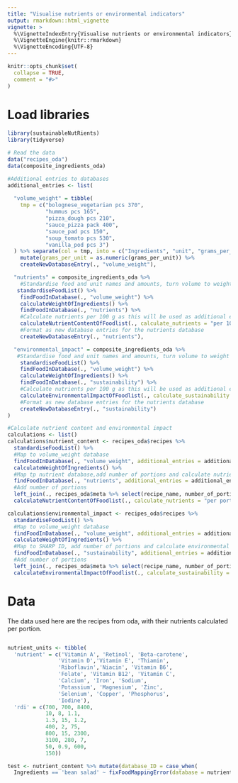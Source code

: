 ```yaml
---
title: "Visualise nutrients or environmental indicators"
output: rmarkdown::html_vignette
vignette: >
  %\VignetteIndexEntry{Visualise nutrients or environmental indicators}
  %\VignetteEngine{knitr::rmarkdown}
  %\VignetteEncoding{UTF-8}
---
```


```r
knitr::opts_chunk$set(
  collapse = TRUE,
  comment = "#>"
)
```

# Load libraries
```r
library(sustainableNutRients)
library(tidyverse)
```

```r
# Read the data
data("recipes_oda")
data(composite_ingredients_oda)

#Additional entries to databases
additional_entries <- list(
  
  "volume_weight" = tibble(
    tmp = c("bolognese_vegetarian pcs 370",
            "hummus pcs 165",
            "pizza_dough pcs 210",
            "sauce_pizza pack 400",
            "sauce_pad pcs 150",
            "soup_tomato pcs 530",
            "vanilla_pod pcs 3")
  ) %>% separate(col = tmp, into = c("Ingredients", "unit", "grams_per_unit"), sep = " ") %>%
    mutate(grams_per_unit = as.numeric(grams_per_unit)) %>%
    createNewDatabaseEntry(., "volume_weight"),

  "nutrients" = composite_ingredients_oda %>%
    #Standardise food and unit names and amounts, turn volume to weight and calculate nutrient content
   standardiseFoodList() %>%
    findFoodInDatabase(., "volume_weight") %>%
    calculateWeightOfIngredients() %>%
    findFoodInDatabase(., "nutrients") %>%
    #Calculate nutrients per 100 g as this will be used as additional entries to calculate nutrient content of other recipes
    calculateNutrientContentOfFoodlist(., calculate_nutrients = "per 100 g") %>%
    #Format as new database entries for the nutrients database
    createNewDatabaseEntry(., "nutrients"),

  "environmental_impact" = composite_ingredients_oda %>%
   #Standardise food and unit names and amounts, turn volume to weight and calculate nutrient content
    standardiseFoodList() %>%
    findFoodInDatabase(., "volume_weight") %>%
    calculateWeightOfIngredients() %>%
    findFoodInDatabase(., "sustainability") %>%
    #Calculate nutrients per 100 g as this will be used as additional entries to calculate nutrient content of other recipes
    calculateEnvironmentalImpactOfFoodlist(., calculate_sustainability = "per 100 g") %>%
    #Format as new database entries for the nutrients database
    createNewDatabaseEntry(., "sustainability")
)

#Calculate nutrient content and environmental impact
calculations <- list()
calculations$nutrient_content <- recipes_oda$recipes %>%
  standardiseFoodList() %>%
  #Map to volume_weight database
  findFoodInDatabase(., "volume_weight", additional_entries = additional_entries$volume_weight) %>%
  calculateWeightOfIngredients() %>%
  #Map tp nutrient database,add number of portions and calculate nutrient content per portion
  findFoodInDatabase(., "nutrients", additional_entries = additional_entries$nutrients) %>%
  #Add number of portions
  left_join(., recipes_oda$meta %>% select(recipe_name, number_of_portions) %>% unique()) %>%
  calculateNutrientContentOfFoodlist(., calculate_nutrients = "per portion")

calculations$environmental_impact <- recipes_oda$recipes %>%
  standardiseFoodList() %>%
  #Map to volume_weight database
  findFoodInDatabase(., "volume_weight", additional_entries = additional_entries$volume_weight) %>%
  calculateWeightOfIngredients() %>%
  #Map to SHARP ID, add number of portions and calculate environmental impact per portion
  findFoodInDatabase(., "sustainability", additional_entries = additional_entries$sustainability)%>%
  #Add number of portions
  left_join(., recipes_oda$meta %>% select(recipe_name, number_of_portions) %>% unique()) %>%
  calculateEnvironmentalImpactOfFoodlist(., calculate_sustainability = "per portion")
```

# Data
The data used here are the recipes from oda, with their nutrients calculated per portion.

```r

```

```r
nutrient_units <- tibble(
  'nutrient' = c('Vitamin A', 'Retinol', 'Beta-carotene',
                'Vitamin D','Vitamin E', 'Thiamin',
                'Riboflavin','Niacin', 'Vitamin B6',
                'Folate', 'Vitamin B12', 'Vitamin C',
                'Calcium', 'Iron', 'Sodium',
                'Potassium', 'Magnesium', 'Zinc',
                'Selenium', 'Copper', 'Phosphorus',
                'Iodine'),  
  'rdi' = c(700, 700, 8400,
            10, 8, 1.1,
            1.3, 15, 1.2,
            400, 2, 75,
            800, 15, 2300,
            3100, 280, 7,
            50, 0.9, 600,
            150))

test <- nutrient_content %>% mutate(database_ID = case_when(
  Ingredients == 'bean salad' ~ fixFoodMappingError(database = nutrients_additional_ingredients$query_words, 'bean salad')))
```
